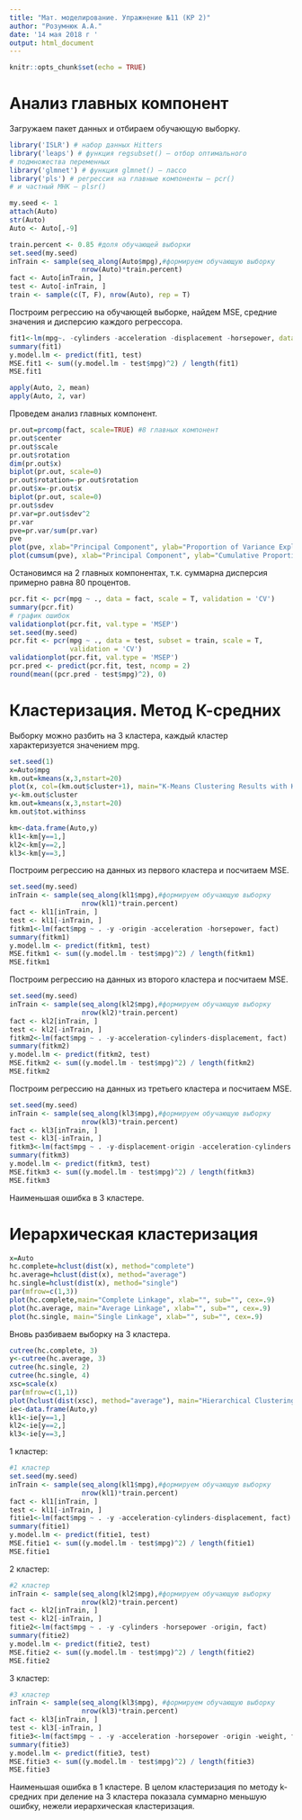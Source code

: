 ---
title: "Мат. моделирование. Упражнение №11 (КР 2)"
author: "Розумнюк А.А."
date: '14 мая 2018 г '
output: html_document
---

```{r setup, include=FALSE}
knitr::opts_chunk$set(echo = TRUE)
```

# Анализ главных компонент

Загружаем пакет данных и отбираем обучающую выборку.
```{r,echo=TRUE}
library('ISLR') # набор данных Hitters
library('leaps') # функция regsubset() — отбор оптимального 
# подмножества переменных
library('glmnet') # функция glmnet() — лассо
library('pls') # регрессия на главные компоненты — pcr()
# и частный МНК — plsr()

my.seed <- 1
attach(Auto)
str(Auto)
Auto <- Auto[,-9]

train.percent <- 0.85 #доля обучающей выборки
set.seed(my.seed)
inTrain <- sample(seq_along(Auto$mpg),#формируем обучающую выборку
                  nrow(Auto)*train.percent)
fact <- Auto[inTrain, ]
test <- Auto[-inTrain, ]
train <- sample(c(T, F), nrow(Auto), rep = T)


```

Построим регрессию на обучающей выборке, найдем MSE, средние значения и дисперсию каждого регрессора.

```{r,echo=TRUE}

fit1<-lm(mpg~. -cylinders -acceleration -displacement -horsepower, data = fact) #регрессия на обучающей выборке
summary(fit1)
y.model.lm <- predict(fit1, test)
MSE.fit1 <- sum((y.model.lm - test$mpg)^2) / length(fit1)
MSE.fit1

apply(Auto, 2, mean)
apply(Auto, 2, var)

```

Проведем анализ главных компонент. 

```{r,echo=TRUE}
pr.out=prcomp(fact, scale=TRUE) #8 главных компонент
pr.out$center
pr.out$scale
pr.out$rotation
dim(pr.out$x)
biplot(pr.out, scale=0)
pr.out$rotation=-pr.out$rotation
pr.out$x=-pr.out$x
biplot(pr.out, scale=0)
pr.out$sdev
pr.var=pr.out$sdev^2
pr.var
pve=pr.var/sum(pr.var)
pve
plot(pve, xlab="Principal Component", ylab="Proportion of Variance Explained", ylim=c(0,1),type='b')
plot(cumsum(pve), xlab="Principal Component", ylab="Cumulative Proportion of Variance Explained", ylim=c(0,1),type='b')
```

Остановимся на 2 главных компонентах, т.к. суммарна дисперсия примерно равна 80 процентов.

```{r,echo=TRUE}
pcr.fit <- pcr(mpg ~ ., data = fact, scale = T, validation = 'CV')
summary(pcr.fit)
# график ошибок
validationplot(pcr.fit, val.type = 'MSEP')
set.seed(my.seed)
pcr.fit <- pcr(mpg ~ ., data = test, subset = train, scale = T,
               validation = 'CV')
validationplot(pcr.fit, val.type = 'MSEP')
pcr.pred <- predict(pcr.fit, test, ncomp = 2)
round(mean((pcr.pred - test$mpg)^2), 0)
```

# Кластеризация. Метод К-средних

Выборку можно разбить на 3 кластера, каждый кластер характеризуется значением mpg.

```{r,echo=TRUE}
set.seed(1)
x=Auto$mpg
km.out=kmeans(x,3,nstart=20)
plot(x, col=(km.out$cluster+1), main="K-Means Clustering Results with K=3", xlab="", ylab="", pch=20, cex=2)
y<-km.out$cluster
km.out=kmeans(x,3,nstart=20)
km.out$tot.withinss

km<-data.frame(Auto,y)
kl1<-km[y==1,]
kl2<-km[y==2,]
kl3<-km[y==3,]
```

Построим регрессию на данных из первого кластера и посчитаем MSE.

```{r,echo=TRUE}
set.seed(my.seed)
inTrain <- sample(seq_along(kl1$mpg),#формируем обучающую выборку
                  nrow(kl1)*train.percent)
fact <- kl1[inTrain, ]
test <- kl1[-inTrain, ]
fitkm1<-lm(fact$mpg ~ . -y -origin -acceleration -horsepower, fact)
summary(fitkm1)
y.model.lm <- predict(fitkm1, test)
MSE.fitkm1 <- sum((y.model.lm - test$mpg)^2) / length(fitkm1)
MSE.fitkm1
```

Построим регрессию на данных из второго кластера и посчитаем MSE.

```{r,echo=TRUE}
set.seed(my.seed)
inTrain <- sample(seq_along(kl2$mpg),#формируем обучающую выборку
                  nrow(kl2)*train.percent)
fact <- kl2[inTrain, ]
test <- kl2[-inTrain, ]
fitkm2<-lm(fact$mpg ~ . -y-acceleration-cylinders-displacement, fact)
summary(fitkm2)
y.model.lm <- predict(fitkm2, test)
MSE.fitkm2 <- sum((y.model.lm - test$mpg)^2) / length(fitkm2)
MSE.fitkm2
```

Построим регрессию на данных из третьего кластера и посчитаем MSE.

```{r,echo=TRUE}
set.seed(my.seed)
inTrain <- sample(seq_along(kl3$mpg),#формируем обучающую выборку
                  nrow(kl3)*train.percent)
fact <- kl3[inTrain, ]
test <- kl3[-inTrain, ]
fitkm3<-lm(fact$mpg ~ . -y-displacement-origin -acceleration-cylinders , fact)
summary(fitkm3)
y.model.lm <- predict(fitkm3, test)
MSE.fitkm3 <- sum((y.model.lm - test$mpg)^2) / length(fitkm3)
MSE.fitkm3
```

Наименьшая ошибка в 3 кластере.

# Иерархическая кластеризация

```{r,echo=TRUE}
x=Auto
hc.complete=hclust(dist(x), method="complete")
hc.average=hclust(dist(x), method="average")
hc.single=hclust(dist(x), method="single")
par(mfrow=c(1,3))
plot(hc.complete,main="Complete Linkage", xlab="", sub="", cex=.9)
plot(hc.average, main="Average Linkage", xlab="", sub="", cex=.9)
plot(hc.single, main="Single Linkage", xlab="", sub="", cex=.9)
```

Вновь разбиваем выборку на 3 кластера.

```{r,echo=TRUE}
cutree(hc.complete, 3)
y<-cutree(hc.average, 3)
cutree(hc.single, 2)
cutree(hc.single, 4)
xsc=scale(x)
par(mfrow=c(1,1))
plot(hclust(dist(xsc), method="average"), main="Hierarchical Clustering with Scaled Features")
ie<-data.frame(Auto,y)
kl1<-ie[y==1,]
kl2<-ie[y==2,]
kl3<-ie[y==3,]
```

1 кластер:

```{r,echo=TRUE}
#1 кластер
set.seed(my.seed)
inTrain <- sample(seq_along(kl1$mpg),#формируем обучающую выборку
                  nrow(kl1)*train.percent)
fact <- kl1[inTrain, ]
test <- kl1[-inTrain, ]
fitie1<-lm(fact$mpg ~ . -y -acceleration-cylinders-displacement, fact)
summary(fitie1)
y.model.lm <- predict(fitie1, test)
MSE.fitie1 <- sum((y.model.lm - test$mpg)^2) / length(fitie1)
MSE.fitie1
```

2 кластер:

```{r,echo=TRUE}
#2 кластер
inTrain <- sample(seq_along(kl2$mpg),#формируем обучающую выборку
                  nrow(kl2)*train.percent)
fact <- kl2[inTrain, ]
test <- kl2[-inTrain, ]
fitie2<-lm(fact$mpg ~ . -y -cylinders -horsepower -origin, fact)
summary(fitie2)
y.model.lm <- predict(fitie2, test)
MSE.fitie2 <- sum((y.model.lm - test$mpg)^2) / length(fitie2)
MSE.fitie2
```

3 кластер:

```{r,echo=TRUE}
#3 кластер
inTrain <- sample(seq_along(kl3$mpg), #формируем обучающую выборку
                  nrow(kl3)*train.percent)
fact <- kl3[inTrain, ]
test <- kl3[-inTrain, ]
fitie3<-lm(fact$mpg ~ . -y -acceleration -horsepower -origin -weight, fact)
summary(fitie3)
y.model.lm <- predict(fitie3, test)
MSE.fitie3 <- sum((y.model.lm - test$mpg)^2) / length(fitie3)
MSE.fitie3
```

Наименьшая ошибка в 1 кластере.
В целом кластеризация по методу k-средних при деление на 3 кластера показала суммарно меньшую ошибку, нежели иерархическая кластеризация.